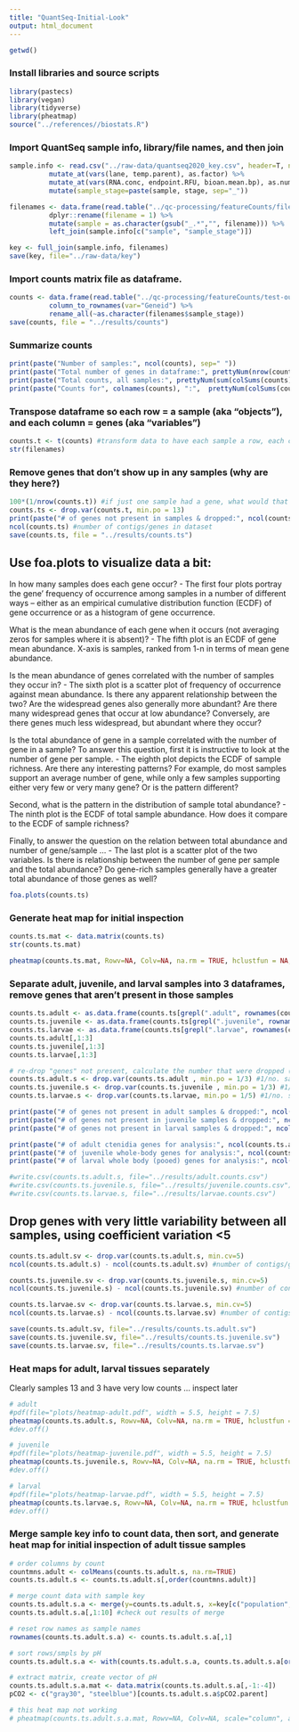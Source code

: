 ```yaml
---
title: "QuantSeq-Initial-Look"
output: html_document
---
```


```r
getwd()
```


### Install libraries and source scripts 
```r
library(pastecs)
library(vegan)
library(tidyverse)
library(pheatmap)
source("../references//biostats.R")
```

### Import QuantSeq sample info, library/file names, and then join 

```r
sample.info <- read.csv("../raw-data/quantseq2020_key.csv", header=T, na.strings = NA) %>%
          mutate_at(vars(lane, temp.parent), as.factor) %>% 
          mutate_at(vars(RNA.conc, endpoint.RFU, bioan.mean.bp), as.numeric) %>%
          mutate(sample_stage=paste(sample, stage, sep="_"))

filenames <- data.frame(read.table("../qc-processing/featureCounts/filenames.txt", header = F, stringsAsFactors = F, fill = FALSE)) %>%
          dplyr::rename(filename = 1) %>%
          mutate(sample = as.character(gsub("_.*","", filename))) %>% 
          left_join(sample.info[c("sample", "sample_stage")])

key <- full_join(sample.info, filenames)
save(key, file="../raw-data/key")
```

### Import counts matrix file as dataframe. 
```r
counts <- data.frame(read.table("../qc-processing/featureCounts/test-out_featurecounts.Rmatrix.txt", header = T, stringsAsFactors = F, fill = FALSE)) %>%
          column_to_rownames(var="Geneid") %>%
          rename_all(~as.character(filenames$sample_stage))
save(counts, file = "../results/counts")
```

### Summarize counts

```r
print(paste("Number of samples:", ncol(counts), sep=" "))
print(paste("Total number of genes in dataframe:", prettyNum(nrow(counts), big.mark = ","), sep=" "))
print(paste("Total counts, all samples:", prettyNum(sum(colSums(counts)), big.mark = ","), sep=" "))
print(paste("Counts for", colnames(counts), ":",  prettyNum(colSums(counts), big.mark = ","), sep=" "))
```


### Transpose dataframe so each row = a sample (aka "objects"), and each column = genes (aka "variables") 
```r
counts.t <- t(counts) #transform data to have each sample a row, each column a gene 
str(filenames)
```

### Remove genes that don't show up in any samples (why are they here?)
```r
100*(1/nrow(counts.t)) #if just one sample had a gene, what would that % be? 12.5. Use below to drop. 
counts.ts <- drop.var(counts.t, min.po = 13)
print(paste("# of genes not present in samples & dropped:", ncol(counts.t) - ncol(counts.ts), sep=" "))
ncol(counts.ts) #number of contigs/genes in dataset 
save(counts.ts, file = "../results/counts.ts")
```

## Use foa.plots to visualize data a bit: 

In how many samples does each gene occur? 
  - The first four plots portray the gene’ frequency of occurrence among samples in a number of different ways – either as an empirical cumulative distribution function (ECDF) of gene occurrence or as a histogram of gene occurrence. 

What is the mean abundance of each gene when it occurs (not averaging zeros for samples where it is absent)? 
  - The fifth plot is an ECDF of gene mean abundance. X-axis is samples, ranked from 1-n in terms of mean gene abundance. 

Is the mean abundance of genes correlated with the number of samples they occur in? 
  - The sixth plot is a scatter plot of frequency of occurrence against mean abundance. Is there any apparent relationship between the two? Are the widespread genes also generally more abundant? Are there many widespread genes that occur at low abundance? Conversely, are there genes much less widespread, but abundant where they occur?

Is the total abundance of gene in a sample correlated with the number of gene in a sample? To answer this question, first it is instructive to look at the number of gene per sample. 
  - The eighth plot depicts the ECDF of sample richness. Are there any interesting patterns? For example, do most samples support an average number of gene, while only a few samples supporting either very few or very many gene? Or is the pattern different?

Second, what is the pattern in the distribution of sample total abundance? 
  - The ninth plot is the ECDF of total sample abundance. How does it compare to the ECDF of sample richness?

Finally, to answer the question on the relation between total abundance and number of gene/sample ...
  - The last plot is a scatter plot of the two variables. Is there is relationship between the number of gene per sample and the total abundance? Do gene-rich samples generally have a greater total abundance of those genes as well? 

```r
foa.plots(counts.ts)
```
### Generate heat map for initial inspection

```r
counts.ts.mat <- data.matrix(counts.ts)
str(counts.ts.mat)

pheatmap(counts.ts.mat, Rowv=NA, Colv=NA, na.rm = TRUE, hclustfun = NA, xlab = NA, show_colnames =FALSE, cluster_cols = FALSE, cluster_rows = FALSE, scale="column", kmeans_k=NA, color=c("dodgerblue3", "goldenrod1"), main = "QuantSeq Counts, Test Samples")
```

### Separate adult, juvenile, and larval samples into 3 dataframes, remove genes that aren't present in those samples
```r
counts.ts.adult <- as.data.frame(counts.ts[grepl(".adult", rownames(counts.ts)), ])
counts.ts.juvenile <- as.data.frame(counts.ts[grepl(".juvenile", rownames(counts.ts)), ])
counts.ts.larvae <- as.data.frame(counts.ts[grepl(".larvae", rownames(counts.ts)), ])
counts.ts.adult[,1:3]
counts.ts.juvenile[,1:3]
counts.ts.larvae[,1:3]

# re-drop "genes" not present, calculate the number that were dropped (i.e. which were present in other tissue sample type) 
counts.ts.adult.s <- drop.var(counts.ts.adult , min.po = 1/3) #1/no. samples+1
counts.ts.juvenile.s <- drop.var(counts.ts.juvenile , min.po = 1/3) #1/no. samples+1
counts.ts.larvae.s <- drop.var(counts.ts.larvae, min.po = 1/5) #1/no. samples+1

print(paste("# of genes not present in adult samples & dropped:", ncol(counts.ts.adult) - ncol(counts.ts.adult.s), sep=" "))
print(paste("# of genes not present in juvenile samples & dropped:", ncol(counts.ts.juvenile) - ncol(counts.ts.juvenile.s), sep=" "))
print(paste("# of genes not present in larval samples & dropped:", ncol(counts.ts.larvae) - ncol(counts.ts.larvae.s), sep=" "))

print(paste("# of adult ctenidia genes for analysis:", ncol(counts.ts.adult.s), sep=" ")) # 76879 in adult samples 
print(paste("# of juvenile whole-body genes for analysis:", ncol(counts.ts.juvenile.s), sep=" ")) # 56852 in juvenile samples 
print(paste("# of larval whole body (pooed) genes for analysis:", ncol(counts.ts.larvae.s), sep=" ")) # 67916 in larval samples 

#write.csv(counts.ts.adult.s, file="../results/adult.counts.csv")
#write.csv(counts.ts.juvenile.s, file="../results/juvenile.counts.csv")
#write.csv(counts.ts.larvae.s, file="../results/larvae.counts.csv")
```

## Drop genes with very little variability between all samples, using coefficient variation <5

```r
counts.ts.adult.sv <- drop.var(counts.ts.adult.s, min.cv=5) 
ncol(counts.ts.adult.s) - ncol(counts.ts.adult.sv) #number of contigs/genes dropped due to low variance .. 4255 

counts.ts.juvenile.sv <- drop.var(counts.ts.juvenile.s, min.cv=5) 
ncol(counts.ts.juvenile.s) - ncol(counts.ts.juvenile.sv) #number of contigs/genes dropped due to low variance .. 3140 

counts.ts.larvae.sv <- drop.var(counts.ts.larvae.s, min.cv=5) 
ncol(counts.ts.larvae.s) - ncol(counts.ts.larvae.sv) #number of contigs/genes dropped due to low variance .. 3 

save(counts.ts.adult.sv, file="../results/counts.ts.adult.sv")
save(counts.ts.juvenile.sv, file="../results/counts.ts.juvenile.sv")
save(counts.ts.larvae.sv, file="../results/counts.ts.larvae.sv")

```

### Heat maps for adult, larval tissues separately 

Clearly samples 13 and 3 have very low counts ... inspect later 

```r
# adult
#pdf(file="plots/heatmap-adult.pdf", width = 5.5, height = 7.5)
pheatmap(counts.ts.adult.s, Rowv=NA, Colv=NA, na.rm = TRUE, hclustfun = NA, xlab = NA, show_colnames =FALSE, cluster_cols = FALSE, scale="column", kmeans_k=NA, color=c("dodgerblue3", "goldenrod1"), main = "QuantSeq Counts, adult Tissue")
#dev.off()

# juvenile
#pdf(file="plots/heatmap-juvenile.pdf", width = 5.5, height = 7.5)
pheatmap(counts.ts.juvenile.s, Rowv=NA, Colv=NA, na.rm = TRUE, hclustfun = NA, xlab = NA, show_colnames =FALSE, cluster_cols = FALSE, scale="column", kmeans_k=NA, color=c("dodgerblue3", "goldenrod1"), main = "QuantSeq Counts, Adult Tissue")
#dev.off()

# larval
#pdf(file="plots/heatmap-larvae.pdf", width = 5.5, height = 7.5)
pheatmap(counts.ts.larvae.s, Rowv=NA, Colv=NA, na.rm = TRUE, hclustfun = NA, xlab = NA, show_colnames =FALSE, cluster_cols = FALSE,  scale="column", kmeans_k=NA, color=c("dodgerblue3", "goldenrod1"), main = "QuantSeq Counts, Larval Tissue")
#dev.off()
```

### Merge sample key info to count data, then sort, and generate heat map for initial inspection of adult tissue samples
```r
# order columns by count 
countmns.adult <- colMeans(counts.ts.adult.s, na.rm=TRUE)
counts.ts.adult.s <- counts.ts.adult.s[,order(countmns.adult)]

# merge count data with sample key 
counts.ts.adult.s.a <- merge(y=counts.ts.adult.s, x=key[c("population", "temp.parent", "pCO2.parent", "sample_stage")], by.y="row.names", by.x="sample_stage") #merge 
counts.ts.adult.s.a[,1:10] #check out results of merge

# reset row names as sample names
rownames(counts.ts.adult.s.a) <- counts.ts.adult.s.a[,1]  

# sort rows/smpls by pH
counts.ts.adult.s.a <- with(counts.ts.adult.s.a, counts.ts.adult.s.a[order(pCO2.parent, temp.parent),]) 

# extract matrix, create vector of pH 
counts.ts.adult.s.a.mat <- data.matrix(counts.ts.adult.s.a[,-1:-4])
pCO2 <- c("gray30", "steelblue")[counts.ts.adult.s.a$pCO2.parent]

# this heat map not working 
# pheatmap(counts.ts.adult.s.a.mat, Rowv=NA, Colv=NA, scale="column", annotation_row = pCO2, annotation_colors=c("steelblue", "gray30")) #red=low pH, blue=ambient pH genes sorted by average
```
